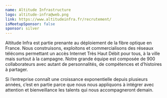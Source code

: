 ```yaml
---
name: Altitude Infrastructure
logo: altitude-infra@web.png
link: https://www.altitudeinfra.fr/recrutement/
isMeetupSponsor: false
sponsor: silver
---
```


Altitude Infra est partie prenante au déploiement de la fibre optique en France.
Nous construisons, exploitons et commercialisons des réseaux télécoms permettant
un accès Internet Très Haut Débit pour tous, à la ville mais surtout à la
campagne. Notre grande équipe est composée de 900 collaborateurs avec autant de
personnalités, de compétences et d’histoires à partager.

Si l’entreprise connaît une croissance exponentielle depuis plusieurs années,
c’est en partie parce que nous nous appliquons à intégrer avec attention et
bienveillance les talents qui nous accompagneront demain.
